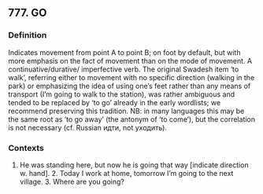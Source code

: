 ## 777. GO
### Definition
Indicates movement from point A to point B; on foot by default, but with more emphasis on the fact of movement than on the mode of movement. A continuative/durative/ imperfective verb. The original Swadesh item ‘to walk’, referring either to movement with no specific direction (walking in the park) or emphasizing the idea of using one’s feet rather than any means of transport (I’m going to walk to the station), was rather ambiguous and tended to be replaced by ‘to go’ already in the early wordlists; we recommend preserving this tradition. NB: in many languages this may be the same root as ‘to go away’ (the antonym of ‘to come’), but the correlation is not necessary (cf. Russian идти, not уходить).

### Contexts
1. He was standing here, but now he is going that way [indicate direction w. hand].  2. Today I work at home, tomorrow I’m going to the next village.  3. Where are you going?


